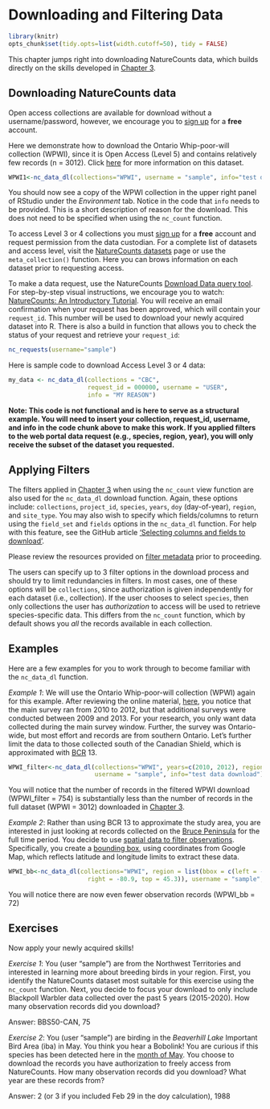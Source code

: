 # Downloading and Filtering Data {#Download4}

```r
library(knitr)
opts_chunk$set(tidy.opts=list(width.cutoff=50), tidy = FALSE)
```

This chapter jumps right into downloading NatureCounts data, which builds directly on the skills developed in [Chapter 3](#Data3). 

## Downloading NatureCounts data {#Download4.1}

Open access collections are available for download without a username/password, however, we encourage you to [sign up](https://www.birdscanada.org/birdmon/default/register.jsp) for a **free** account. 

Here we demonstrate how to download the Ontario Whip-poor-will collection (WPWI), since it is Open Access (Level 5) and contains relatively few records (n = 3012).  Click [here](https://www.birdscanada.org/birdmon/default/datasets.jsp?code=WPWI) for more information on this dataset.    
```r
WPWI1<-nc_data_dl(collections="WPWI", username = "sample", info="test data download")
```
You should now see a copy of the WPWI collection in the upper right panel of RStudio under the *Environment* tab. Notice in the code that `info` needs to be provided. This is a short description of reason for the download. This does not need to be specified when using the `nc_count` function.

To access Level 3 or 4 collections you must [sign up](https://www.birdscanada.org/birdmon/default/register.jsp) for a **free** account and request permission from the data custodian. For a complete list of datasets and access level, visit the [NatureCounts datasets](https://www.birdscanada.org/birdmon/default/datasets.jsp) page or use the `meta_collection()` function. Here you can brows information on each dataset prior to requesting access. 

To make a data request, use the NatureCounts [Download Data query tool](https://www.birdscanada.org/birdmon/default/searchquery.jsp).  For step-by-step visual instructions, we encourage you to watch: [NatureCounts: An Introductory Tutorial](link to be provided). You will receive an email confirmation when your request has been approved, which will contain your `request_id`. This number will be used to download your newly acquired dataset into R. There is also a build in function that allows you to check the status of your request and retrieve your `request_id`: 

```r
nc_requests(username="sample")
```

Here is sample code to download Access Level 3 or 4 data: 
```r

my_data <- nc_data_dl(collections = "CBC",
                      request_id = 000000, username = "USER",
                      info = "MY REASON")
```
**Note: This code is not functional and is here to serve as a structural example. You will need to insert your collection, request_id, username, and info in the code chunk above to make this work. If you applied filters to the web portal data request (e.g., species, region, year), you will only receive the subset of the dataset you requested.** 

## Applying Filters {#Download4.2}

The filters applied in [Chapter 3](#Data3) when using the `nc_count` view function are also used for the `nc_data_dl` download function. Again, these options include: `collections`, `project_id`, `species`, `years`, `doy` (day-of-year), `region`, and `site_type`. You may also wish to specify which fields/columns to return using the `field_set` and `fields` options in the `nc_data_dl` function. For help with this feature, see the GitHub article ['Selecting columns and fields to download'](https://birdstudiescanada.github.io/naturecounts/articles/selecting-fields.html).   

Please review the resources provided on [filter metadata](#Data3.5) prior to proceeding. 

The users can specify up to 3 filter options in the download process and should try to limit redundancies in filters. In most cases, one of these options will be `collections`, since authorization is given independently for each dataset (i.e., collection). If the user chooses to select `species`, then only collections the user has *authorization* to access will be used to retrieve species-specific data. This differs from the `nc_count` function, which by default shows you *all* the records available in each collection. 

## Examples {#Download4.3}

Here are a few examples for you to work through to become familiar with the `nc_data_dl` function.

*Example 1*: We will use the Ontario Whip-poor-will collection (WPWI) again for this example. After reviewing the online material, [here](https://www.birdscanada.org/birdmon/default/datasets.jsp?code=WPWI), you notice that the main survey ran from 2010 to 2012, but that additional surveys were conducted between 2009 and 2013. For your research, you only want data collected during the main survey window. Further, the survey was Ontario-wide, but most effort and records are from southern Ontario. Let's further limit the data to those collected south of the Canadian Shield, which is approximated with [BCR](http://nabci-us.org/assets/images/bcr_map2.jpg) 13. 

 
```r
WPWI_filter<-nc_data_dl(collections="WPWI", years=c(2010, 2012), region=list(bcr="13"), 
                        username = "sample", info="test data download")
```
You will notice that the number of records in the filtered WPWI download (WPWI_filter = 754) is substantially less than the number of records in the full dataset (WPWI = 3012) downloaded in [Chapter 3](#Data3).

*Example 2*: Rather than using BCR 13 to approximate the study area, you are interested in just looking at records collected on the [Bruce Peninsula](https://en.wikipedia.org/wiki/Bruce_Peninsula) for the full time period. You decide to use [spatial data to filter observations](https://birdstudiescanada.github.io/naturecounts/articles/region-spatial.html). Specifically, you create a [bounding box](https://birdstudiescanada.github.io/naturecounts/articles/region-codes.html), using coordinates from Google Map, which reflects latitude and longitude limits to extract these data. 

```r
WPWI_bb<-nc_data_dl(collections="WPWI", region = list(bbox = c(left = -81.7, bottom = 44.5, 
                      right = -80.9, top = 45.3)), username = "sample", info="test data download")
```
You will notice there are now even fewer observation records (WPWI_bb = 72)

## Exercises {#Download4.4}

Now apply your newly acquired skills!

*Exercise 1*:  You (user "sample") are from the Northwest Territories and interested in learning more about breeding birds in your region. First, you identify the NatureCounts dataset most suitable for this exercise using the `nc_count` function. Next, you decide to focus your download to only include Blackpoll Warbler data collected over the past 5 years (2015-2020). How many observation records did you download? 

Answer: BBS50-CAN, 75

*Exercise 2*: You (user "sample") are birding in the 	*Beaverhill Lake* Important Bird Area (iba) in May. You think you hear a Bobolink! You are curious if this species has been detected here in the [month of May](https://www.esrl.noaa.gov/gmd/grad/neubrew/Calendar.jsp). You choose to download the records you have authorization to freely access from NatureCounts. How many observation records did you download? What year are these records from?    

Answer: 2 (or 3 if you included Feb 29 in the doy calculation), 1988 



